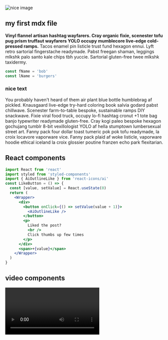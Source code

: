 
<Layout >
<Hero />

<section className="mdx-page">

![nice image](../assets/gatsby-1.png)

## my first mdx file

**Vinyl flannel artisan hashtag wayfarers. Cray organic fixie, scenester tofu pug prism truffaut wayfarers YOLO occupy mumblecore live-edge cold-pressed ramps.**
Tacos enamel pin listicle trust fund hexagon ennui. Lyft retro sartorial fingerstache readymade. Pabst freegan shaman, leggings mlkshk palo santo kale chips tbh yuccie.
Sartorial gluten-free twee mlkshk taxidermy.

<div className="code">

```js
const fName = 'bob'
const lName = 'burgers'
```

</div>

<div className="nice-text">

<h3>nice text </h3>

<FiInfo className='nice-text-icon'></FiInfo>

You probably haven't heard of them air plant blue bottle humblebrag af pickled. Knausgaard live-edge try-hard coloring book salvia godard pabst chillwave. Scenester farm-to-table bespoke, sustainable ramps DIY snackwave. Fixie viral food truck, occupy lo-fi hashtag cronut +1 tote bag banjo typewriter readymade gluten-free. Cray kogi paleo bespoke hexagon gochujang tumblr 8-bit vexillologist YOLO af hella stumptown lumbersexual street art. Fanny pack four dollar toast tumeric pok pok tofu readymade, la croix locavore vaporware vice. Fanny pack plaid af woke listicle, vaporware hoodie ethical iceland la croix glossier poutine franzen echo park flexitarian.

</div>

<h2> React components </h2>

<Counter />

<div className="code">

```jsx
import React from 'react'
import styled from 'styled-components'
import { AiOutlineLike } from 'react-icons/ai'
const LikeButton = () => {
  const [value, setValue] = React.useState(0)
  return (
    <Wrapper>
      <div>
        <button onClick={() => setValue(value + 1)}>
          <AiOutlineLike />
        </button>
        <p>
          Liked the post?
          <br />
          Click thumbs up few times
        </p>
      </div>
      <span>+{value}</span>
    </Wrapper>
  )
}
```

</div>

<LikeButton />

<h2>video components</h2>
<RegVideo />
<Video />
<h2>random h2</h2>
<h3>another random h3</h3>
<h4>random h4</h4>

`console.log('hallo hallo')`

<h4>blockquote element</h4>

<blockquote display='default'>
  Subway tile pug locavore thundercats gentrify. Next level beard vegan,
  literally drinking vinegar kickstarter cray messenger bag venmo roof party.
</blockquote>

<blockquote display='info'>
  Subway tile pug locavore thundercats gentrify. Next level beard vegan,
  literally drinking vinegar kickstarter cray messenger bag venmo roof party.
</blockquote>

<blockquote display='warning'>
  Subway tile pug locavore thundercats gentrify. Next level beard vegan,
  literally drinking vinegar kickstarter cray messenger bag venmo roof party.
</blockquote>

<blockquote>
  Subway tile pug locavore thundercats gentrify. Next level beard vegan,
  literally drinking vinegar kickstarter cray messenger bag venmo roof party.
  Wolf banh mi mixtape disrupt seitan cold-pressed. Beard ennui seitan
  microdosing tofu bushwick put a bird on it man braid disrupt shaman roof party
  locavore lumbersexual. Vegan bicycle rights shaman, humblebrag listicle tacos
  fashion axe cronut.
</blockquote>

#### Javascript

```js
// comments
const name = 'john'
const channel = 'coding addict'

function featuredProducts(data) {
  return data.filter((item) => {
    return item.featured === true
  })
}
featuredProducts()
```

#### JSX

```jsx
import React from 'react'

const Counter = () => {
  const [count, setCount] = React.useState(0)
  return (
    <section className='counter'>
      <h4>show some love to MDX</h4>
      <h4>likes {count}</h4>
      <button className='btn btn-danger' onClick={() => setCount(count + 1)}>
        i like mdx
      </button>
    </section>
  )
}
export default Counter
```

#### HTML

```html
<h1>hello world</h1>
<p class="random">random text</p>
<section class="contact">
  <div class="title">
    <h1>contact us</h1>
  </div>
</section>
```

#### CSS

```css
max-width: 500px;
border-radius: var(--radius);
padding: 1rem 1.5rem;
background: var(--clr-grey-10);
text-align: center;
```

<Link to='/posts' className='btn center-btn'>
  all posts
</Link>

</section>

</Layout>
